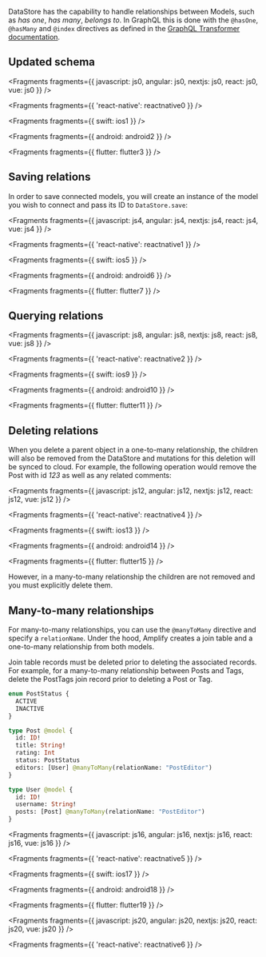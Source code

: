 DataStore has the capability to handle relationships between Models, such as _has one_, _has many_, _belongs to_. In GraphQL this is done with the `@hasOne`, `@hasMany` and `@index` directives as defined in the [GraphQL Transformer documentation](/[platform]/build-a-backend/graphqlapi/data-modeling/).

## Updated schema


<Fragments
  fragments={{
    javascript: js0,
    angular: js0,
    nextjs: js0,
    react: js0,
    vue: js0
  }}
/>


<Fragments fragments={{ 'react-native': reactnative0 }} />


<Fragments fragments={{ swift: ios1 }} />


<Fragments fragments={{ android: android2 }} />


<Fragments fragments={{ flutter: flutter3 }} />

## Saving relations

In order to save connected models, you will create an instance of the model you wish to connect and pass its ID to `DataStore.save`:


<Fragments
  fragments={{
    javascript: js4,
    angular: js4,
    nextjs: js4,
    react: js4,
    vue: js4
  }}
/>


<Fragments fragments={{ 'react-native': reactnative1 }} />


<Fragments fragments={{ swift: ios5 }} />


<Fragments fragments={{ android: android6 }} />


<Fragments fragments={{ flutter: flutter7 }} />

## Querying relations


<Fragments
  fragments={{
    javascript: js8,
    angular: js8,
    nextjs: js8,
    react: js8,
    vue: js8
  }}
/>


<Fragments fragments={{ 'react-native': reactnative2 }} />


<Fragments fragments={{ swift: ios9 }} />


<Fragments fragments={{ android: android10 }} />


<Fragments fragments={{ flutter: flutter11 }} />

## Deleting relations

When you delete a parent object in a one-to-many relationship, the children will also be removed from the DataStore and mutations for this deletion will be synced to cloud. For example, the following operation would remove the Post with id _123_ as well as any related comments:


<Fragments
  fragments={{
    javascript: js12,
    angular: js12,
    nextjs: js12,
    react: js12,
    vue: js12
  }}
/>


<Fragments fragments={{ 'react-native': reactnative4 }} />


<Fragments fragments={{ swift: ios13 }} />


<Fragments fragments={{ android: android14 }} />


<Fragments fragments={{ flutter: flutter15 }} />

However, in a many-to-many relationship the children are not removed and you must explicitly delete them.

## Many-to-many relationships

For many-to-many relationships, you can use the `@manyToMany` directive and specify a `relationName`. Under the hood, Amplify creates a join table and a one-to-many relationship from both models.

<Callout warning>

Join table records must be deleted prior to deleting the associated records. For example, for a many-to-many relationship between Posts and Tags, delete the PostTags join record prior to deleting a Post or Tag.

</Callout>

```graphql
enum PostStatus {
  ACTIVE
  INACTIVE
}

type Post @model {
  id: ID!
  title: String!
  rating: Int
  status: PostStatus
  editors: [User] @manyToMany(relationName: "PostEditor")
}

type User @model {
  id: ID!
  username: String!
  posts: [Post] @manyToMany(relationName: "PostEditor")
}
```


<Fragments
  fragments={{
    javascript: js16,
    angular: js16,
    nextjs: js16,
    react: js16,
    vue: js16
  }}
/>


<Fragments fragments={{ 'react-native': reactnative5 }} />


<Fragments fragments={{ swift: ios17 }} />


<Fragments fragments={{ android: android18 }} />


<Fragments fragments={{ flutter: flutter19 }} />


<Fragments
  fragments={{
    javascript: js20,
    angular: js20,
    nextjs: js20,
    react: js20,
    vue: js20
  }}
/>


<Fragments fragments={{ 'react-native': reactnative6 }} />
